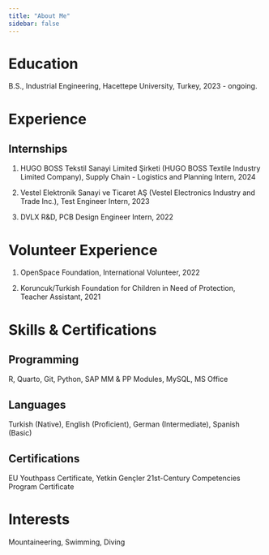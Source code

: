 ```yaml
---
title: "About Me"
sidebar: false 
---
```


# Education

B.S., Industrial Engineering, Hacettepe University, Turkey, 2023 - ongoing.

# Experience

## Internships

1.  HUGO BOSS Tekstil Sanayi Limited Şirketi (HUGO BOSS Textile Industry Limited Company), Supply Chain - Logistics and Planning Intern, 2024

2.  Vestel Elektronik Sanayi ve Ticaret AŞ (Vestel Electronics Industry and Trade Inc.), Test Engineer Intern, 2023

3.  DVLX R&D, PCB Design Engineer Intern, 2022

# Volunteer Experience

1.  OpenSpace Foundation, International Volunteer, 2022

2.  Koruncuk/Turkish Foundation for Children in Need of Protection, Teacher Assistant, 2021

# Skills & Certifications

## Programming

R, Quarto, Git, Python, SAP MM & PP Modules, MySQL, MS Office

## Languages

Turkish (Native), English (Proficient), German (Intermediate), Spanish (Basic)

## Certifications

EU Youthpass Certificate, Yetkin Gençler 21st-Century Competencies Program Certificate

# Interests

Mountaineering, Swimming, Diving
